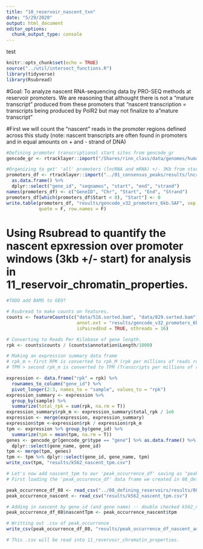 ```yaml
---
title: "10_reservoir_nascent_txn"
date: "5/29/2020"
output: html_document
editor_options: 
  chunk_output_type: console
---
```

test
```r
knitr::opts_chunk$set(echo = TRUE)
source("../util/intersect_functions.R")
library(tidyverse)
library(Rsubread)
```

#Goal: To analyze nascent RNA-sequencing data by PRO-SEQ methods at reservoir promoters. We are reasoning that althought there is not a "mature transcript" produced from these promoters that "nascent transcription = transcripts being produced by PolR2 but may not finalize to a "mature transcript"


#First we will count the "nascent" reads in the promoter regions defined across this study (note: nascent transcripts are often found in promoters and in equal amounts on + and - strand of DNA)

```r
#Defining promoter transcriptional start sites from gencode_gr
gencode_gr <- rtracklayer::import("/Shares/rinn_class/data/genomes/human/gencode/v32/gencode.v32.annotation.gtf")

#Organizing to get' 'all' promoters (lncRNA and mRNA) +/- 3Kb from start site (from get_promoter_regions function)
promoters_df <- rtracklayer::import("../01_consensus_peaks/results/lncrna_mrna_promoters.gtf") %>%
  as.data.frame() %>%
  dplyr::select("gene_id", "seqnames", "start", "end", "strand") 
names(promoters_df) <- c("GeneID", "Chr", "Start", "End", "Strand")
promoters_df[which(promoters_df$Start < 0), "Start"] <- 0
write.table(promoters_df, "results/gencode_v32_promoters_6kb.SAF", sep = "\t",
            quote = F, row.names = F)

```


# Using Rsubread to quantify the nascent epxression over promoter windows (3kb +/- start) for analysis in 11_reservoir_chromatin_properties.
```r

#TODO add BAMS to GEO?

# Rsubread to make counts on features.
counts <- featureCounts(c("data/516.sorted.bam", "data/829.sorted.bam"), 
                          annot.ext = "results/gencode_v32_promoters_6kb.SAF", 
                          isPairedEnd = TRUE, nthreads = 16)

# Converting to Reads Per Kilobase of gene length.
rpk <- counts$counts / (counts$annotation$Length/1000)

# Making an expression summary data frame 
# rpk_m > first RPK is converted to rpk_M (rpk per millions of reads run)
# TPM > second rpk_m is converted to TPM (Transcripts per millions of reads run )

expression <- data.frame("rpk" = rpk) %>%
  rownames_to_column("gene_id") %>%
  pivot_longer(2:3, names_to = "sample", values_to = "rpk")
expression_summary <- expression %>% 
  group_by(sample) %>%
  summarize(total_rpk = sum(rpk, na.rm = T))
expression_summary$rpk_m <- expression_summary$total_rpk / 1e6
expression <- merge(expression, expression_summary)
expression$tpm <-expression$rpk / expression$rpk_m
tpm <- expression %>% group_by(gene_id) %>%
  summarize(tpm = mean(tpm, na.rm = T))
genes <- gencode_gr[gencode_gr$type == "gene"] %>% as.data.frame() %>%
  dplyr::select(gene_name, gene_id)
tpm <- merge(tpm, genes)
tpm <- tpm %>% dplyr::select(gene_id, gene_name, tpm)
write_csv(tpm, "results/k562_nascent_tpm.csv")
```


```r
# Let's now add nascent_tpm to our 'peak_occurrence_df' saving as "peak_occurrence_df_nascent"
# First loading the 'peak_occurence_df' data frame we created in 08_defining reservoirs

peak_occurrence_df_08 <- read_csv("../08_defining_reservoirs/results/08_peak_occurrence_df_promoter_types.csv")
peak_occurrence_nascent <- read_csv("results/k562_nascent_tpm.csv")

# Adding in nascent by gene_id (and gene name) -- double checked k562_nascent_tpm vs output and is all good --
peak_occurrence_df_08$nascentTpm <- peak_occurrence_nascent$tpm

# Writting out .csv of peak_occurrence
write_csv(peak_occurrence_df_08, "results/peak_occurrence_df_nascent_added.csv")

# This .csv will be read into 11_reservoir_chromatin_properties.
```



